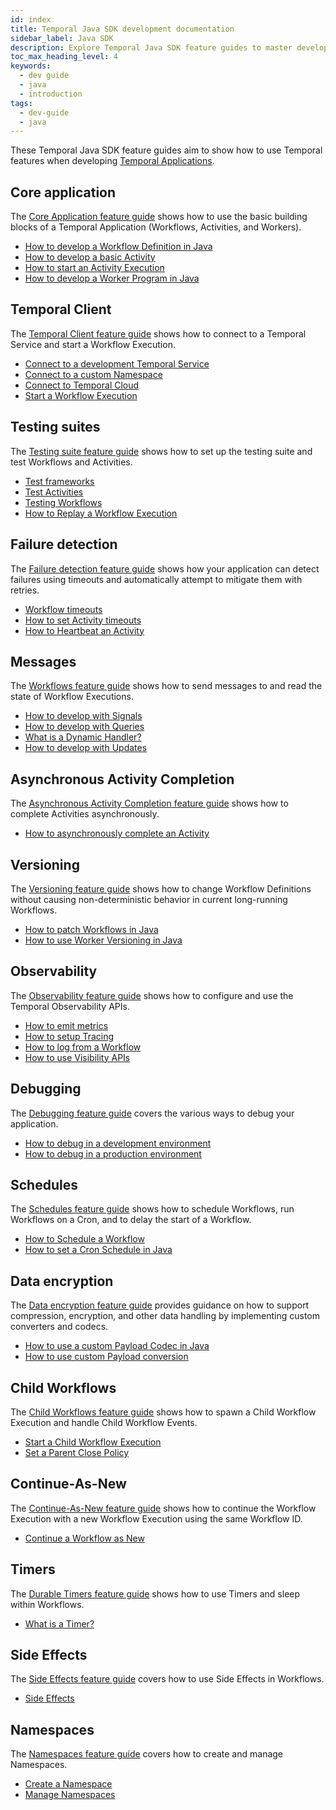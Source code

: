 ```yaml
---
id: index
title: Temporal Java SDK development documentation
sidebar_label: Java SDK
description: Explore Temporal Java SDK feature guides to master developing Temporal Applications. Learn how to build Workflows, Activities, and Workers, connect to Temporal Services, set up a testing suite, handle failure detection, send messages, complete Activities asynchronously, implement Versioning, use Observability, debug applications, schedule Workflows
toc_max_heading_level: 4
keywords:
  - dev guide
  - java
  - introduction
tags:
  - dev-guide
  - java
---
```


These Temporal Java SDK feature guides aim to show how to use Temporal features when developing [Temporal Applications](/temporal#temporal-application).

## Core application

The [Core Application feature guide](/develop/java/core-application) shows how to use the basic building blocks of a Temporal Application (Workflows, Activities, and Workers).

- [How to develop a Workflow Definition in Java](/develop/java/core-application#develop-workflows)
- [How to develop a basic Activity](/develop/java/core-application#develop-activities)
- [How to start an Activity Execution](/develop/java/core-application#activity-execution)
- [How to develop a Worker Program in Java](/develop/java/core-application#run-a-dev-worker)

## Temporal Client

The [Temporal Client feature guide](/develop/java/temporal-clients) shows how to connect to a Temporal Service and start a Workflow Execution.

- [Connect to a development Temporal Service](/develop/java/temporal-clients#connect-to-development-service)
- [Connect to a custom Namespace](/develop/java/temporal-clients#connect-to-custom-namespace)
- [Connect to Temporal Cloud](/develop/java/temporal-clients#connect-to-temporal-cloud)
- [Start a Workflow Execution](/develop/java/temporal-clients#start-workflow-execution)

## Testing suites

The [Testing suite feature guide](/develop/java/testing-suite) shows how to set up the testing suite and test Workflows and Activities.

- [Test frameworks](/develop/java/testing-suite#test-frameworks)
- [Test Activities](/develop/java/testing-suite#test-activities)
- [Testing Workflows](/develop/java/testing-suite#test-workflows)
- [How to Replay a Workflow Execution](/develop/java/testing-suite#replay)

## Failure detection

The [Failure detection feature guide](/develop/java/failure-detection) shows how your application can detect failures using timeouts and automatically attempt to mitigate them with retries.

- [Workflow timeouts](/develop/java/failure-detection#workflow-timeouts)
- [How to set Activity timeouts](/develop/java/failure-detection#activity-timeouts)
- [How to Heartbeat an Activity](/develop/java/failure-detection#activity-heartbeats)

## Messages

The [Workflows feature guide](/develop/java/message-passing) shows how to send messages to and read the state of Workflow Executions.

- [How to develop with Signals](/develop/java/message-passing#signals)
- [How to develop with Queries](/develop/java/message-passing#queries)
- [What is a Dynamic Handler?](/develop/java/message-passing#dynamic-handler)
- [How to develop with Updates](/develop/java/message-passing#updates)

## Asynchronous Activity Completion

The [Asynchronous Activity Completion feature guide](/develop/java/asynchronous-activity-completion) shows how to complete Activities asynchronously.

- [How to asynchronously complete an Activity](/develop/java/asynchronous-activity-completion)

## Versioning

The [Versioning feature guide](/develop/java/versioning) shows how to change Workflow Definitions without causing non-deterministic behavior in current long-running Workflows.

- [How to patch Workflows in Java](/develop/java/versioning#patching)
- [How to use Worker Versioning in Java](/develop/java/versioning#worker-versioning)

## Observability

The [Observability feature guide](/develop/java/observability) shows how to configure and use the Temporal Observability APIs.

- [How to emit metrics](/develop/java/observability#metrics)
- [How to setup Tracing](/develop/java/observability#tracing)
- [How to log from a Workflow](/develop/java/observability#logging)
- [How to use Visibility APIs](/develop/java/observability#visibility)

## Debugging

The [Debugging feature guide](/develop/java/debugging) covers the various ways to debug your application.

- [How to debug in a development environment](/develop/java/debugging#debug-in-a-development-environment)
- [How to debug in a production environment](/develop/java/debugging#debug-in-a-production-environment)

## Schedules

The [Schedules feature guide](/develop/java/schedules) shows how to schedule Workflows, run Workflows on a Cron, and to delay the start of a Workflow.

- [How to Schedule a Workflow](/develop/java/schedules#schedule-a-workflow)
- [How to set a Cron Schedule in Java](/develop/java/schedules#cron-schedule)

## Data encryption

The [Data encryption feature guide](/develop/java/data-encryption) provides guidance on how to support compression, encryption, and other data handling by implementing custom converters and codecs.

- [How to use a custom Payload Codec in Java](/develop/java/data-encryption#custom-payload-codec)
- [How to use custom Payload conversion](/develop/java/data-encryption#custom-payload-conversion)

## Child Workflows

The [Child Workflows feature guide](/develop/java/child-workflows) shows how to spawn a Child Workflow Execution and handle Child Workflow Events.

- [Start a Child Workflow Execution](/develop/java/child-workflows#start-child-workflow)
- [Set a Parent Close Policy](/develop/java/child-workflows#parent-close-policy)

## Continue-As-New

The [Continue-As-New feature guide](/develop/java/continue-as-new) shows how to continue the Workflow Execution with a new Workflow Execution using the same Workflow ID.

- [Continue a Workflow as New](/develop/java/continue-as-new)

## Timers

The [Durable Timers feature guide](/develop/java/timers) shows how to use Timers and sleep within Workflows.

- [What is a Timer?](/develop/java/timers#timers)

## Side Effects

The [Side Effects feature guide](/develop/java/side-effects) covers how to use Side Effects in Workflows.

- [Side Effects](/develop/java/side-effects#side-effects)

## Namespaces

The [Namespaces feature guide](/develop/java/namespaces) covers how to create and manage Namespaces.

- [Create a Namespace](/develop/java/namespaces#register-namespace)
- [Manage Namespaces](/develop/java/namespaces#manage-namespaces)
